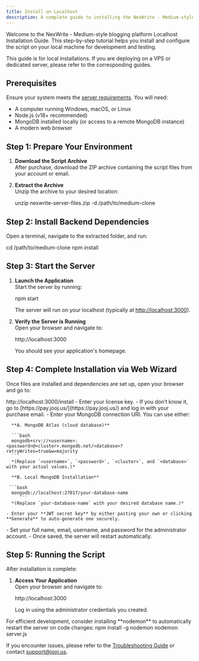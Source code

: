 ```yaml
---
title: Install on Localhost
description: A complete guide to installing the NexWrite - Medium-style blogging platform script on your local machine, including setup, license activation, and database configuration.
---
```




Welcome to the NexWrite -  Medium-style blogging platform Localhost Installation Guide. This step-by-step tutorial helps you install and configure the script on your local machine for development and testing.

<Note>
  This guide is for local installations. If you are deploying on a VPS or dedicated server, please refer to the corresponding guides.
</Note>

## Prerequisites

Ensure your system meets the [server requirements](/get-started/server-requirements). You will need:

- A computer running Windows, macOS, or Linux
- Node.js (v18+ recommended)
- MongoDB installed locally (or access to a remote MongoDB instance)
- A modern web browser

## Step 1: Prepare Your Environment

1. **Download the Script Archive**  
   After purchase, download the ZIP archive containing the script files from your account or email.

2. **Extract the Archive**  
   Unzip the archive to your desired location:
   
   <CodeBlock language="bash">
   unzip nexwrite-server-files.zip -d /path/to/medium-clone
   </CodeBlock>

## Step 2: Install Backend Dependencies

Open a terminal, navigate to the extracted folder, and run:

<CodeBlock language="bash">
cd /path/to/medium-clone
npm install
</CodeBlock>

## Step 3: Start the Server

1. **Launch the Application**  
   Start the server by running:

   <CodeBlock language="bash">
   npm start
   </CodeBlock>
   
   The server will run on your localhost (typically at [http://localhost:3000](http://localhost:3000)).

2. **Verify the Server is Running**  
   Open your browser and navigate to:
   
   <CodeBlock language="txt">
   http://localhost:3000
   </CodeBlock>
   
   You should see your application's homepage.

## Step 4: Complete Installation via Web Wizard
Once files are installed and dependencies are set up, open your browser and go to:

<CodeBlock language="txt">
http://localhost:3000/install
</CodeBlock>
<Steps>
  <Step title="License Activation">
    - Enter your license key.  
    - If you don’t know it, go to [https://pay.jooj.us/](https://pay.jooj.us/) and log in with your purchase email.
  </Step>

  <Step title="Database Configuration">
    - Enter your MongoDB connection URI. You can use either:
      
      **A. MongoDB Atlas (cloud database)**
      
      ```bash
      mongodb+srv://<username>:<password>@<cluster>.mongodb.net/<database>?retryWrites=true&w=majority
      ```
      *(Replace `<username>`, `<password>`, `<cluster>`, and `<database>` with your actual values.)*
      
      **B. Local MongoDB Installation**
      
     ```bash
      mongodb://localhost:27017/your-database-name
         ```
      *(Replace `your-database-name` with your desired database name.)*
      
    - Enter your **JWT secret key** by either pasting your own or clicking **Generate** to auto-generate one securely.
  </Step>


  <Step title="Create Admin">
    - Set your full name, email, username, and password for the administrator account.  
    - Once saved, the server will restart automatically.
  </Step>
</Steps>

## Step 5: Running the Script

After installation is complete:

1. **Access Your Application**  
   Open your browser and navigate to:
   
   <CodeBlock language="txt">
   http://localhost:3000
   </CodeBlock>
   
   Log in using the administrator credentials you created.

<Tip>
  For efficient development, consider installing **nodemon** to automatically restart the server on code changes:
  
  <CodeBlock language="bash">
  npm install -g nodemon
  nodemon server.js
  </CodeBlock>
</Tip>

If you encounter issues, please refer to the [Troubleshooting Guide](/get-started/installation/troubleshooting) or contact [support@jooj.us](mailto:support@jooj.us).